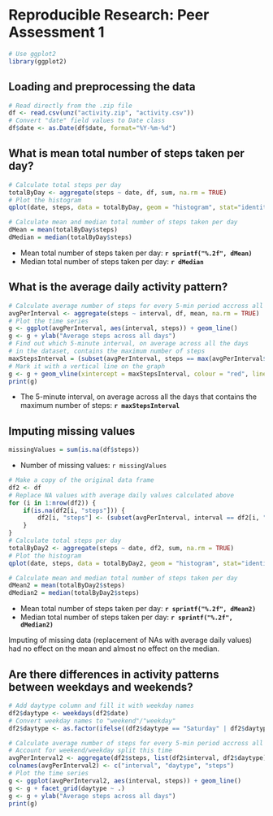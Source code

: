 # Reproducible Research: Peer Assessment 1
```r
# Use ggplot2
library(ggplot2)
```


## Loading and preprocessing the data
```r
# Read directly from the .zip file
df <- read.csv(unz("activity.zip", "activity.csv"))
# Convert "date" field values to Date class
df$date <- as.Date(df$date, format="%Y-%m-%d")
```

## What is mean total number of steps taken per day?
```r
# Calculate total steps per day
totalByDay <- aggregate(steps ~ date, df, sum, na.rm = TRUE)
# Plot the histogram
qplot(date, steps, data = totalByDay, geom = "histogram", stat="identity")
```

```r
# Calculate mean and median total number of steps taken per day
dMean = mean(totalByDay$steps)
dMedian = median(totalByDay$steps)
```

* Mean total number of steps taken per day: **`r sprintf("%.2f", dMean)`**
* Median total number of steps taken per day: **`r dMedian`**


## What is the average daily activity pattern?

```r
# Calculate average number of steps for every 5-min period accross all days
avgPerInterval <- aggregate(steps ~ interval, df, mean, na.rm = TRUE)
# Plot the time series
g <- ggplot(avgPerInterval, aes(interval, steps)) + geom_line() 
g <- g + ylab("Average steps across all days")
# Find out which 5-minute interval, on average across all the days
# in the dataset, contains the maximum number of steps
maxStepsInterval = (subset(avgPerInterval, steps == max(avgPerInterval$steps)))$interval
# Mark it with a vertical line on the graph
g <- g + geom_vline(xintercept = maxStepsInterval, colour = "red", linetype = "longdash")
print(g)
```

* The 5-minute interval, on average across all the days that contains the maximum number of steps: **`r maxStepsInterval`**

## Imputing missing values

```r
missingValues = sum(is.na(df$steps))
```

* Number of missing values: `r missingValues`

```r
# Make a copy of the original data frame
df2 <- df
# Replace NA values with average daily values calculated above
for (i in 1:nrow(df2)) {
    if(is.na(df2[i, "steps"])) {
        df2[i, "steps"] <- (subset(avgPerInterval, interval == df2[i, "interval"]))$steps
    }
}
# Calculate total steps per day
totalByDay2 <- aggregate(steps ~ date, df2, sum, na.rm = TRUE)
# Plot the histogram
qplot(date, steps, data = totalByDay2, geom = "histogram", stat="identity")
```
```r
# Calculate mean and median total number of steps taken per day
dMean2 = mean(totalByDay2$steps)
dMedian2 = median(totalByDay2$steps)
```

* Mean total number of steps taken per day: **`r sprintf("%.2f", dMean2)`**
* Median total number of steps taken per day: **`r sprintf("%.2f", dMedian2)`**

Imputing of missing data (replacement of NAs with average daily values) had no effect on the mean and almost no effect on the median.

## Are there differences in activity patterns between weekdays and weekends?

```r
# Add daytype column and fill it with weekday names
df2$daytype <- weekdays(df2$date)
# Convert weekday names to "weekend"/"weekday"
df2$daytype <- as.factor(ifelse((df2$daytype == "Saturday" | df2$daytype == "Sunday"), "weekend", "weekday"))

# Calculate average number of steps for every 5-min period accross all days
# Account for weekend/weekday split this time
avgPerInterval2 <- aggregate(df2$steps, list(df2$interval, df2$daytype), mean, na.rm = TRUE)
colnames(avgPerInterval2) <- c("interval", "daytype", "steps")
# Plot the time series
g <- ggplot(avgPerInterval2, aes(interval, steps)) + geom_line() 
g <- g + facet_grid(daytype ~ .)
g <- g + ylab("Average steps across all days")
print(g)
```
